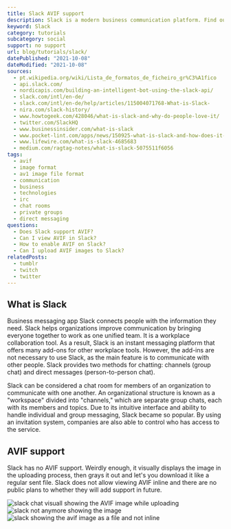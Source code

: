 ```yaml
---
title: Slack AVIF support
description: Slack is a modern business communication platform. Find out how to use AVIF images in your chat today.
keyword: Slack
category: tutorials
subcategory: social
support: no support
url: blog/tutorials/slack/
datePublished: "2021-10-08"
dateModified: "2021-10-08"
sources:
  - pt.wikipedia.org/wiki/Lista_de_formatos_de_ficheiro_gr%C3%A1fico
  - api.slack.com/
  - nordicapis.com/building-an-intelligent-bot-using-the-slack-api/
  - slack.com/intl/en-de/
  - slack.com/intl/en-de/help/articles/115004071768-What-is-Slack-
  - nira.com/slack-history/
  - www.howtogeek.com/428046/what-is-slack-and-why-do-people-love-it/
  - twitter.com/SlackHQ
  - www.businessinsider.com/what-is-slack
  - www.pocket-lint.com/apps/news/150925-what-is-slack-and-how-does-it-work-tips-tricks
  - www.lifewire.com/what-is-slack-4685683
  - medium.com/ragtag-notes/what-is-slack-5075511f6056
tags:
  - avif
  - image format
  - av1 image file format
  - communication
  - business
  - technologies
  - irc
  - chat rooms
  - private groups
  - direct messaging
questions:
  - Does Slack support AVIF?
  - Can I view AVIF in Slack?
  - How to enable AVIF on Slack?
  - Can I upload AVIF images to Slack?
relatedPosts:
  - tumblr
  - twitch
  - twitter
---
```


## What is Slack

Business messaging app Slack connects people with the information they need. Slack helps organizations improve communication by bringing everyone together to work as one unified team. It is a workplace collaboration tool. As a result, Slack is an instant messaging platform that offers many add-ons for other workplace tools. However, the add-ins are not necessary to use Slack, as the main feature is to communicate with other people. Slack provides two methods for chatting: channels (group chat) and direct messages (person-to-person chat).

Slack can be considered a chat room for members of an organization to communicate with one another. An organizational structure is known as a "workspace" divided into "channels," which are separate group chats, each with its members and topics. Due to its intuitive interface and ability to handle individual and group messaging, Slack became so popular. By using an invitation system, companies are also able to control who has access to the service.

## AVIF support

Slack has no AVIF support. Weirdly enough, it visually displays the image in the uploading process, then grays it out and let's you download it like a regular sent file. Slack does not allow viewing AVIF inline and there are no public plans to whether they will add support in future.

<Image
  src="slack-chat"
  alt="slack chat visuall showing the AVIF image while uploading"
/>
<Image src="slack-upload" alt="slack not anymore showing the image" />
<Image
  src="slack-upload-after"
  alt="slack showing the avif image as a file and not inline"
/>
